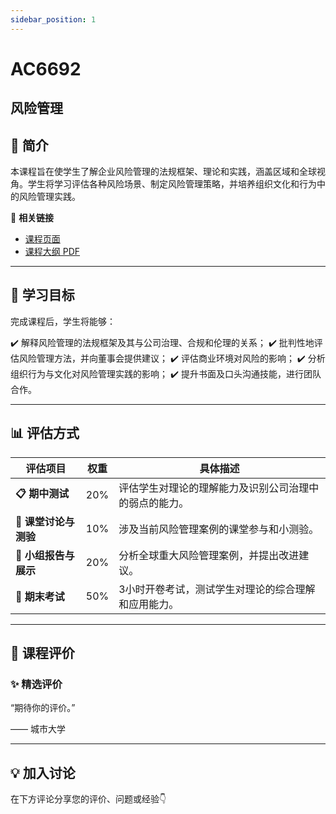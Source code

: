 ```yaml
---
sidebar_position: 1
---
```


# AC6692
## 风险管理

## **📘 简介**
本课程旨在使学生了解企业风险管理的法规框架、理论和实践，涵盖区域和全球视角。学生将学习评估各种风险场景、制定风险管理策略，并培养组织文化和行为中的风险管理实践。

🔗 **相关链接**
- [课程页面](https://www.cityu.edu.hk/catalogue/pg/202425/course/AC6692.htm)
- [课程大纲 PDF](https://www.cityu.edu.hk/catalogue/pg/202425/course/AC6692.pdf)

---

## **🎯 学习目标**

完成课程后，学生将能够：

✔️ 解释风险管理的法规框架及其与公司治理、合规和伦理的关系；
✔️ 批判性地评估风险管理方法，并向董事会提供建议；
✔️ 评估商业环境对风险的影响；
✔️ 分析组织行为与文化对风险管理实践的影响；
✔️ 提升书面及口头沟通技能，进行团队合作。

---

## **📊 评估方式**

| **评估项目**            | **权重** | **具体描述**                                                                                     |
|------------------------|---------|-----------------------------------------------------------------------------------------------|
| **📋 期中测试**          | 20%     | 评估学生对理论的理解能力及识别公司治理中的弱点的能力。                                             |
| **📝 课堂讨论与测验**     | 10%     | 涉及当前风险管理案例的课堂参与和小测验。                                                         |
| **📄 小组报告与展示**     | 20%     | 分析全球重大风险管理案例，并提出改进建议。                                                       |
| **🎤 期末考试**          | 50%     | 3小时开卷考试，测试学生对理论的综合理解和应用能力。                                               |

---

## **💬 课程评价**

### ✨ **精选评价**
<div className={commentStyles.commentBox}>
    <p className={commentStyles.commentText}>
        “期待你的评价。”
    </p>
    <p className={commentStyles.commentAuthor}>—— 城市大学</p>
</div>

---

## **💡 加入讨论**

在下方评论分享您的评价、问题或经验👇
<Utterances />